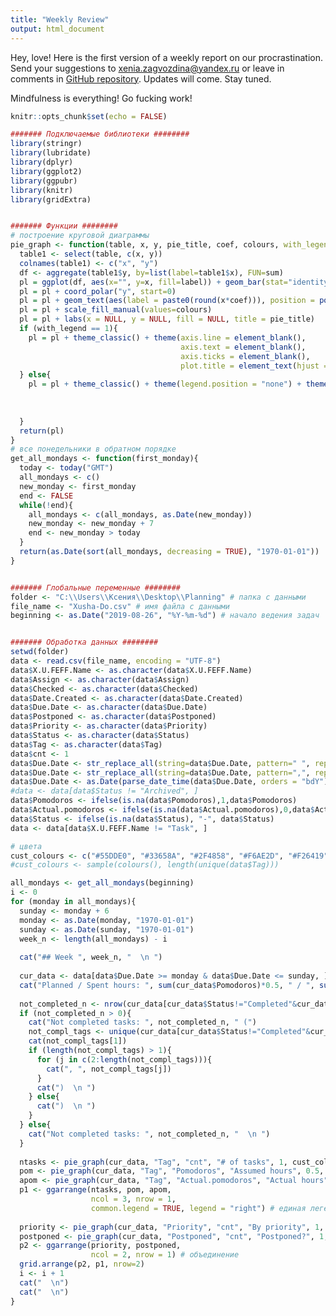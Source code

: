 ```yaml
---
title: "Weekly Review"
output: html_document
---
```


Hey, love! Here is the first version of a weekly report on our procrastination. Send your suggestions to <xenia.zagvozdina@yandex.ru> or leave in comments in [GitHub repository](https://github.com/xzagvozdina/NotionR). Updates will come. Stay tuned.

Mindfulness is everything! Go fucking work!

```r
knitr::opts_chunk$set(echo = FALSE)

####### Подключаемые библиотеки ########
library(stringr)
library(lubridate)
library(dplyr)
library(ggplot2)
library(ggpubr)
library(knitr)
library(gridExtra)


####### Функции ########
# построение круговой диаграммы
pie_graph <- function(table, x, y, pie_title, coef, colours, with_legend=0){
  table1 <- select(table, c(x, y))
  colnames(table1) <- c("x", "y")
  df <- aggregate(table1$y, by=list(label=table1$x), FUN=sum)
  pl = ggplot(df, aes(x="", y=x, fill=label)) + geom_bar(stat="identity", width=1) 
  pl = pl + coord_polar("y", start=0) 
  pl = pl + geom_text(aes(label = paste0(round(x*coef))), position = position_stack(vjust = 0.5))
  pl = pl + scale_fill_manual(values=colours) 
  pl = pl + labs(x = NULL, y = NULL, fill = NULL, title = pie_title)
  if (with_legend == 1){
    pl = pl + theme_classic() + theme(axis.line = element_blank(),
                                      axis.text = element_blank(),
                                      axis.ticks = element_blank(),
                                      plot.title = element_text(hjust = 0.5, color = "#666666"))
  } else{
    pl = pl + theme_classic() + theme(legend.position = "none") + theme(axis.line = element_blank(),
                                                                        axis.text = element_blank(),
                                                                        axis.ticks = element_blank(),
                                                                        plot.title = element_text(hjust = 0.5, color = "#666666"))
  }
  return(pl)
}
# все понедельники в обратном порядке
get_all_mondays <- function(first_monday){
  today <- today("GMT")
  all_mondays <- c()
  new_monday <- first_monday
  end <- FALSE
  while(!end){
    all_mondays <- c(all_mondays, as.Date(new_monday))
    new_monday <- new_monday + 7
    end <- new_monday > today
  }
  return(as.Date(sort(all_mondays, decreasing = TRUE), "1970-01-01"))
}


####### Глобальные переменные ########
folder <- "C:\\Users\\Ксения\\Desktop\\Planning" # папка с данными
file_name <- "Xusha-Do.csv" # имя файла с данными
beginning <- as.Date("2019-08-26", "%Y-%m-%d") # начало ведения задач


####### Обработка данных ########
setwd(folder)
data <- read.csv(file_name, encoding = "UTF-8")
data$X.U.FEFF.Name <- as.character(data$X.U.FEFF.Name)
data$Assign <- as.character(data$Assign)
data$Checked <- as.character(data$Checked)
data$Date.Created <- as.character(data$Date.Created)
data$Due.Date <- as.character(data$Due.Date)
data$Postponed <- as.character(data$Postponed)
data$Priority <- as.character(data$Priority)
data$Status <- as.character(data$Status)
data$Tag <- as.character(data$Tag)
data$cnt <- 1
data$Due.Date <- str_replace_all(string=data$Due.Date, pattern=" ", repl="")
data$Due.Date <- str_replace_all(string=data$Due.Date, pattern=",", repl="")
data$Due.Date <- as.Date(parse_date_time(data$Due.Date, orders = "bdY"))
#data <- data[data$Status != "Archived", ]
data$Pomodoros <- ifelse(is.na(data$Pomodoros),1,data$Pomodoros)
data$Actual.pomodoros <- ifelse(is.na(data$Actual.pomodoros),0,data$Actual.pomodoros)
data$Status <- ifelse(is.na(data$Status), "-", data$Status)
data <- data[data$X.U.FEFF.Name != "Task", ]

# цвета
cust_colours <- c("#55DDE0", "#33658A", "#2F4858", "#F6AE2D", "#F26419", "#999999", "#888888")
#cust_colours <- sample(colours(), length(unique(data$Tag)))
```

```r
all_mondays <- get_all_mondays(beginning)
i <- 0
for (monday in all_mondays){
  sunday <- monday + 6
  monday <- as.Date(monday, "1970-01-01")
  sunday <- as.Date(sunday, "1970-01-01")
  week_n <- length(all_mondays) - i
  
  cat("## Week ", week_n, "  \n ")
  
  cur_data <- data[data$Due.Date >= monday & data$Due.Date <= sunday, ]
  cat("Planned / Spent hours: ", sum(cur_data$Pomodoros)*0.5, " / ", sum(cur_data$Actual.pomodoros)*0.5, "  \n ")
  
  not_completed_n <- nrow(cur_data[cur_data$Status!="Completed"&cur_data$Status!="Rejected"&cur_data$Status!="Archived", ])
  if (not_completed_n > 0){
    cat("Not completed tasks: ", not_completed_n, " (")
    not_compl_tags <- unique(cur_data[cur_data$Status!="Completed"&cur_data$Status!="Rejected"&cur_data$Status!="Archived", ]$Tag)
    cat(not_compl_tags[1])
    if (length(not_compl_tags) > 1){
      for (j in c(2:length(not_compl_tags))){
        cat(", ", not_compl_tags[j])
      }
      cat(")  \n ")
    } else{
      cat(")  \n ")
    }
  } else{
    cat("Not completed tasks: ", not_completed_n, "  \n ")
  }
  
  ntasks <- pie_graph(cur_data, "Tag", "cnt", "# of tasks", 1, cust_colours) # количество задач
  pom <- pie_graph(cur_data, "Tag", "Pomodoros", "Assumed hours", 0.5, cust_colours) # количество предполагаемых часов
  apom <- pie_graph(cur_data, "Tag", "Actual.pomodoros", "Actual hours", 0.5, cust_colours) # количество реальных часов
  p1 <- ggarrange(ntasks, pom, apom,
                  ncol = 3, nrow = 1,
                  common.legend = TRUE, legend = "right") # единая легенда
  
  priority <- pie_graph(cur_data, "Priority", "cnt", "By priority", 1, c("brown3", "darkolivegreen4", "gold"), 1) # количество задач
  postponed <- pie_graph(cur_data, "Postponed", "cnt", "Postponed?", 1, c("darkolivegreen4", "brown3"), 1) # количество предполагаемых часов
  p2 <- ggarrange(priority, postponed,
                  ncol = 2, nrow = 1) # объединение
  grid.arrange(p2, p1, nrow=2)
  i <- i + 1
  cat("  \n")
  cat("  \n")
}
```
